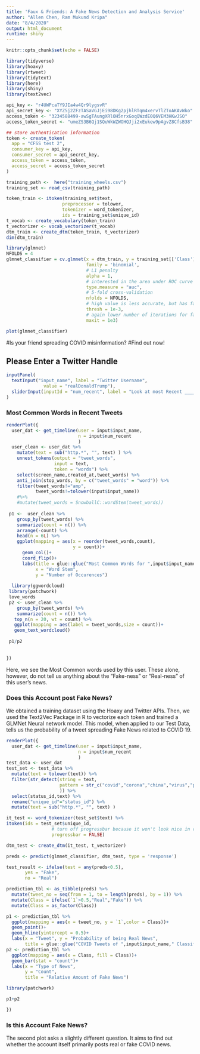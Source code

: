 ```yaml
---
title: 'Faux & Friends: A Fake News Detection and Analysis Service'
author: "Allen Chen, Ram Mukund Kripa"
date: "8/4/2020"
output: html_document
runtime: shiny
---
```


```r
knitr::opts_chunk$set(echo = FALSE)
```


```r
library(tidyverse)
library(hoaxy)
library(rtweet)
library(tidytext)
library(here)
library(shiny)
library(text2vec)
```

```r
api_key <- "r4UWPcaTY9JIa4w4Qr9lygsvR"
api_secret_key <- "XYZ5j2ZFzTASaVGJjEi98DKg2pjhlRTqm4xervTlZToAKAvWko"
access_token <- "3234588499-awSgTAungXRlOH5nrxGoqQWzdE0Q6VEM3HKwJSO"
access_token_secret <- "umeZS3B6Qj1SQuWkWZWOHQJji2xEukew9pAgvZ8CfsB38"

## store authentication information
token <- create_token(
  app = "CFSS test 2",
  consumer_key = api_key,
  consumer_secret = api_secret_key,
  access_token = access_token,
  access_secret = access_token_secret
)

```

```r

training_path <-  here("training_wheels.csv")
training_set <- read_csv(training_path)

token_train <- itoken(training_set$text,
                     preprocessor = tolower,
                     tokenizer = word_tokenizer,
                     ids = training_set$unique_id)
t_vocab <- create_vocabulary(token_train)
t_vectorizer <- vocab_vectorizer(t_vocab)
dtm_train <- create_dtm(token_train, t_vectorizer)
dim(dtm_train)

library(glmnet)
NFOLDS = 4
glmnet_classifier = cv.glmnet(x = dtm_train, y = training_set[['Class']], 
                              family = 'binomial', 
                              # L1 penalty
                              alpha = 1,
                              # interested in the area under ROC curve
                              type.measure = "auc",
                              # 5-fold cross-validation
                              nfolds = NFOLDS,
                              # high value is less accurate, but has faster training
                              thresh = 1e-3,
                              # again lower number of iterations for faster training
                              maxit = 1e3)

plot(glmnet_classifier)


```



#Is your friend spreading COVID misinformation?
#Find out now!

## Please Enter a Twitter Handle

```r
inputPanel(
  textInput("input_name", label = "Twitter Username",
              value = "realDonaldTrump"),
  sliderInput(inputId = "num_recent", label = "Look at most Recent ____ Tweets", min = 200, max = 3000, value = 1200, step = 20)
)

```

### Most Common Words in Recent Tweets

```r

renderPlot({
  user_dat <- get_timeline(user = input$input_name,
                           n = input$num_recent
                           )
  user_clean <- user_dat %>%
    mutate(text = sub("http.*", "", text) ) %>%
    unnest_tokens(output = "tweet_words",
                  input = text,
                  token = "words") %>%
    select(screen_name,created_at,tweet_words) %>%
    anti_join(stop_words, by = c("tweet_words" = "word")) %>%
    filter(tweet_words!="amp",
           tweet_words!=tolower(input$input_name))
    #%>%
    #mutate(tweet_words = SnowballC::wordStem(tweet_words))
  
 p1 <-  user_clean %>%
    group_by(tweet_words) %>%
    summarize(count = n()) %>%
    arrange(-count) %>%
    head(n = 6L) %>%
    ggplot(mapping = aes(x = reorder(tweet_words,count),
                         y = count))+
      geom_col()+
      coord_flip()+
      labs(title = glue::glue("Most Common Words for ",input$input_name),
           x = "Word Stem",
           y = "Number of Occurences")
 
  library(ggwordcloud)
 library(patchwork)
 love_words
 p2 <- user_clean %>%
    group_by(tweet_words) %>%
    summarize(count = n()) %>%
   top_n(n = 20, wt = count) %>%
   ggplot(mapping = aes(label = tweet_words,size = count))+
   geom_text_wordcloud()
 
 p1/p2
   
  
})
```

Here, we see the Most Common words used by this user. These alone, however, do not tell us anything about the "Fake-ness" or "Real-ness" of this user's news. 

### Does this Account post Fake News?

We obtained a training dataset using the Hoaxy and Twitter APIs. Then, we used the Text2Vec Package in R to vectorize each token and trained a GLMNet Neural network model. This model, when applied to our Test Data, tells us the probability of a tweet spreading Fake News related to COVID 19.  

```r
renderPlot({
  user_dat <- get_timeline(user = input$input_name,
                           n = input$num_recent
                           )
test_data <- user_dat
test_set <- test_data %>%
  mutate(text = tolower(text)) %>%
  filter(str_detect(string = text,
                    pattern = str_c("covid","corona","china","virus","pandemic","fauci","cdc",sep="|")
                    )) %>%
  select(status_id,text) %>%
  rename("unique_id"="status_id") %>%
  mutate(text = sub("http.*", "", text) )

it_test <- word_tokenizer(test_set$text) %>%
itoken(ids = test_set$unique_id, 
                 # turn off progressbar because it won't look nice in rmd
                 progressbar = FALSE)

dtm_test <- create_dtm(it_test, t_vectorizer)

preds <- predict(glmnet_classifier, dtm_test, type = 'response')

test_result <- ifelse(test = any(preds<0.5),
       yes = "Fake",
       no = "Real")

prediction_tbl <- as_tibble(preds) %>%
  mutate(tweet_no = seq(from = 1, to = length(preds), by = 1)) %>%
  mutate(Class = ifelse(`1`>0.5,"Real","Fake")) %>%
  mutate(Class = as_factor(Class)) 

p1 <- prediction_tbl %>%
  ggplot(mapping = aes(x = tweet_no, y = `1`,color = Class))+
  geom_point()+
  geom_hline(yintercept = 0.5)+
  labs(x = "Tweet", y = "Probability of being Real News",
       title = glue::glue("COVID Tweets of ",input$input_name," Classified"))
p2 <- prediction_tbl %>%
  ggplot(mapping = aes(x = Class, fill = Class))+
  geom_bar(stat = "count")+
  labs(x = "Type of News",
       y = "Count",
       title = "Relative Amount of Fake News")

library(patchwork)

p1+p2

})

```

### Is this Account Fake News?

The second plot asks a slightly different question. It aims to find out whether the account itself primarily posts real or fake COVID news.

